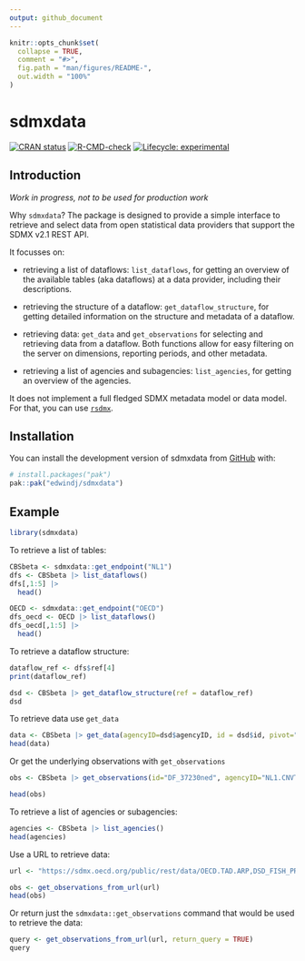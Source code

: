 ```yaml
---
output: github_document
---
```


<!-- README.md is generated from README.Rmd. Please edit that file -->

```r
knitr::opts_chunk$set(
  collapse = TRUE,
  comment = "#>",
  fig.path = "man/figures/README-",
  out.width = "100%"
)
```

# sdmxdata

<!-- badges: start -->
[![CRAN status](https://www.r-pkg.org/badges/version/sdmxdata)](https://CRAN.R-project.org/package=sdmxdata)
[![R-CMD-check](https://github.com/edwindj/sdmxdata/actions/workflows/R-CMD-check.yaml/badge.svg)](https://github.com/edwindj/sdmxdata/actions/workflows/R-CMD-check.yaml)
[![Lifecycle: experimental](https://img.shields.io/badge/lifecycle-experimental-orange.svg)](https://lifecycle.r-lib.org/articles/stages.html#experimental)
<!-- badges: end -->

## Introduction

_Work in progress, not to be used for production work_

Why `sdmxdata`? The package is designed to provide a simple interface to
retrieve and select data from open statistical data providers that support the SDMX v2.1 REST API. 

It focusses on:

- retrieving a list of dataflows: `list_dataflows`, for getting an overview of the
available tables (aka dataflows) at a data provider, including their descriptions.

- retrieving the structure of a dataflow: `get_dataflow_structure`, for getting
detailed information on the structure and metadata of a dataflow.

- retrieving data: `get_data` and `get_observations` 
for selecting and retrieving data from a dataflow. Both functions allow for 
easy filtering on the server on dimensions, reporting periods, and other metadata.
 
- retrieving a list of agencies and subagencies: `list_agencies`, for getting an overview of the
agencies.

It does not implement a full fledged SDMX metadata model or data model. For that, you can use [`rsdmx`](https://CRAN.R-project.org/package=rsdmx).

## Installation

You can install the development version of sdmxdata from [GitHub](https://github.com/) with:

``` r
# install.packages("pak")
pak::pak("edwindj/sdmxdata")
```

## Example


```r
library(sdmxdata)
```

To retrieve a list of tables:

```r
CBSbeta <- sdmxdata::get_endpoint("NL1")
dfs <- CBSbeta |> list_dataflows()
dfs[,1:5] |> 
  head()
```
```r
OECD <- sdmxdata::get_endpoint("OECD")
dfs_oecd <- OECD |> list_dataflows()
dfs_oecd[,1:5] |> 
  head()
```
To retrieve a dataflow structure:

```r
dataflow_ref <- dfs$ref[4]
print(dataflow_ref)

dsd <- CBSbeta |> get_dataflow_structure(ref = dataflow_ref)
dsd
```

To retrieve data use `get_data`

```r
data <- CBSbeta |> get_data(agencyID=dsd$agencyID, id = dsd$id, pivot="Topics")
head(data)
```

Or get the underlying observations with `get_observations`

```r
obs <- CBSbeta |> get_observations(id="DF_37230ned", agencyID="NL1.CNVT")
```

```r
head(obs)
```

To retrieve a list of agencies or subagencies:

```r
agencies <- CBSbeta |> list_agencies()
head(agencies)
```

Use a URL to retrieve data:

```r
url <- "https://sdmx.oecd.org/public/rest/data/OECD.TAD.ARP,DSD_FISH_PROD@DF_FISH_AQUA,1.0/.A.._T.T?startPeriod=2010&dimensionAtObservation=AllDimensions"

obs <- get_observations_from_url(url)
head(obs)
```

Or return just the `sdmxdata::get_observations` command that would be used to retrieve the data:
```r
query <- get_observations_from_url(url, return_query = TRUE)
query
```
